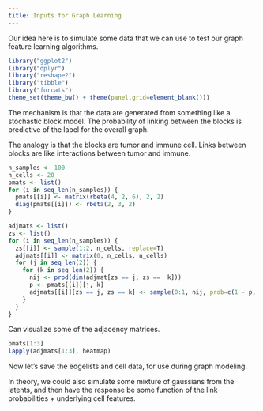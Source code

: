 ```yaml
---
title: Inputs for Graph Learning
---
```


Our idea here is to simulate some data that we can use to test our graph feature
learning algorithms.

```r
library("ggplot2")
library("dplyr")
library("reshape2")
library("tibble")
library("forcats")
theme_set(theme_bw() + theme(panel.grid=element_blank()))
```

The mechanism is that the data are generated from something like a stochastic
block model. The probability of linking between the blocks is predictive of the
label for the overall graph.

The analogy is that the blocks are tumor and immune cell. Links between blocks
are like interactions between tumor and immune.

```r
n_samples <- 100
n_cells <- 20
pmats <- list()
for (i in seq_len(n_samples)) {
  pmats[[i]] <- matrix(rbeta(4, 2, 6), 2, 2)
  diag(pmats[[i]]) <- rbeta(2, 3, 2)
}

adjmats <- list()
zs <- list()
for (i in seq_len(n_samples)) {
  zs[[i]] <- sample(1:2, n_cells, replace=T)
  adjmats[[i]] <- matrix(0, n_cells, n_cells)
  for (j in seq_len(2)) {
    for (k in seq_len(2)) {
      nij <- prod(dim(adjmat[zs == j, zs ==  k]))
      p <- pmats[[i]][j, k]
      adjmats[[i]][zs == j, zs == k] <- sample(0:1, nij, prob=c(1 - p, p), replace=T)
    }
  }
}
```

Can visualize some of the adjacency matrices.

```r
pmats[1:3]
lapply(adjmats[1:3], heatmap)
```

Now let's save the edgelists and cell data, for use during graph modeling.

In theory, we could also simulate some mixture of gaussians from the latents,
and then have the response be some function of the link probabilities +
underlying cell features.
